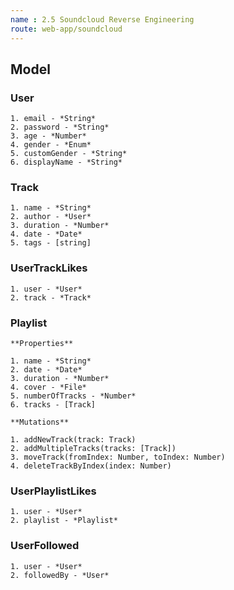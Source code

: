 ```yaml
---
name : 2.5 Soundcloud Reverse Engineering
route: web-app/soundcloud
---
```



## Model

### User
    1. email - *String*
    2. password - *String*
    3. age - *Number*
    4. gender - *Enum*
    5. customGender - *String*
    6. displayName - *String*

### Track
    1. name - *String*
    2. author - *User*
    3. duration - *Number*
    4. date - *Date*
    5. tags - [string]
    
### UserTrackLikes
    1. user - *User*
    2. track - *Track*

### Playlist

    **Properties**

    1. name - *String*
    2. date - *Date*
    3. duration - *Number*
    4. cover - *File*
    5. numberOfTracks - *Number*
    6. tracks - [Track]
    
    **Mutations**

    1. addNewTrack(track: Track)
    2. addMultipleTracks(tracks: [Track])
    3. moveTrack(fromIndex: Number, toIndex: Number)
    4. deleteTrackByIndex(index: Number)

### UserPlaylistLikes
    1. user - *User*
    2. playlist - *Playlist*

### UserFollowed
    1. user - *User*
    2. followedBy - *User*


    
    


